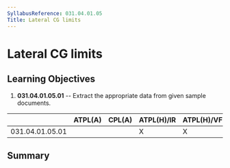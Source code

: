 ```yaml
---
SyllabusReference: 031.04.01.05
Title: Lateral CG limits
---
```


# Lateral CG limits

## Learning Objectives

1.  **031.04.01.05.01** -- Extract the appropriate data from given sample
    documents.

|                 | ATPL(A) | CPL(A) | ATPL(H)/IR | ATPL(H)/VFR | CPL(H) | IR  | CBIR(A) |
| --------------- | ------- | ------ | ---------- | ----------- | ------ | --- | ------- |
| 031.04.01.05.01 |         |        | X          | X           | X      |     |         |

## Summary

